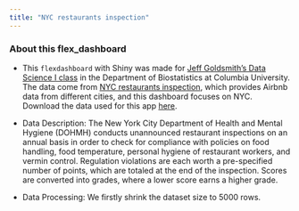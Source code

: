 ```yaml
---
title: "NYC restaurants inspection"
---
```


### About this flex_dashboard

- This `flexdashboard` with Shiny was made for [Jeff Goldsmith's Data Science I class](http://jeffgoldsmith.com/DSI/index.html) in the Department of Biostatistics at Columbia University. The data come from [NYC restaurants inspection](https://dev.socrata.com/foundry/data.cityofnewyork.us/9w7m-hzhe), which provides Airbnb data from different cities, and this dashboard focuses on NYC. Download the data used for this app [here](http://jeffgoldsmith.com/DSI/dataset_restaurant_inspections.html).

- Data Description: The New York City Department of Health and Mental Hygiene (DOHMH) conducts unannounced restaurant inspections on an annual basis in order to check for compliance with policies on food handling, food temperature, personal hygiene of restaurant workers, and vermin control. Regulation violations are each worth a pre-specified number of points, which are totaled at the end of the inspection. Scores are converted into grades, where a lower score earns a higher grade.

- Data Processing: We firstly shrink the dataset size to 5000 rows.


